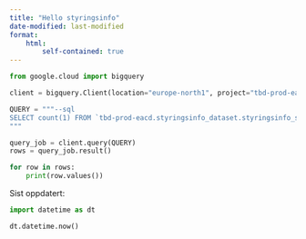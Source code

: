 ```yaml
---
title: "Hello styringsinfo"
date-modified: last-modified
format:
    html:
        self-contained: true
---
```


```python
from google.cloud import bigquery

client = bigquery.Client(location="europe-north1", project="tbd-prod-eacd")

QUERY = """--sql
SELECT count(1) FROM `tbd-prod-eacd.styringsinfo_dataset.styringsinfo_sendt_soknad_view`
"""

query_job = client.query(QUERY)
rows = query_job.result()

for row in rows:
    print(row.values())
```

Sist oppdatert:
```python
import datetime as dt

dt.datetime.now()
```